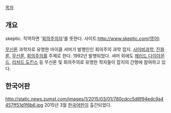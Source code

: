 [[목차]]
== 개요 ==
skeptic. 직역하면 '[[회의주의자]]'를 뜻한다.
사이트:http://www.skeptic.com(영어)

[[무신론]] 과학자로 유명한 마이클 셔머가 발행인인 회의주의 과학 잡지. [[사이비과학]], [[진화론]], [[무신론]], [[회의주의]]를 주제로 한다. 1992년 발행되었다. 셔머 외에도 [[제러드 다이아몬드]], [[리처드 도킨스]] 등 무신론 및 회의주의로 유명한 학자들이 잡지의 간행에 참여하고 있다. 

== 한국어판 ==
http://static.news.zumst.com/images/1/2015/03/01/780cdcc5d6f94edc9a4457ff51d1f6b6.jpg
2015년 3월 [[한국어]]판이 출간되었다. 
